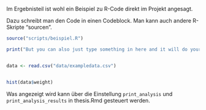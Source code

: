 Im Ergebnisteil ist wohl ein Beispiel zu R-Code direkt im Projekt angesagt.

Dazu schreibt man den Code in einen Codeblock. Man kann auch andere R-Skripte "sourcen".

```r

source("scripts/beispiel.R")

print("But you can also just type something in here and it will do your thing")


data <- read.csv("data/exampledata.csv")


hist(data$weight)

```

Was angezeigt wird kann über die Einstellung `print_analysis` und `print_analysis_results` in thesis.Rmd gesteuert werden.